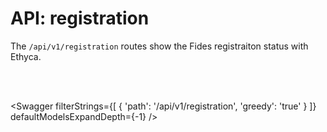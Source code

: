 

# API: registration

The `/api/v1/registration` routes show the Fides registraiton status with Ethyca. 

<br></br>

<Swagger 
    filterStrings={[
        {
            'path': '/api/v1/registration',
            'greedy': 'true'
        }
    ]} 
    defaultModelsExpandDepth={-1}
/>

